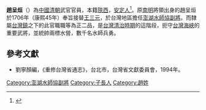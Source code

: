 '''趙呈烜'''（{{bd|？||？|catIdx=}}）為[[中國|中國]][[清朝|清朝]]武官官員，本籍[[陝西|陝西]]，[[安定人|安定人]]<ref>{{cite web|url=https://www.zhonghuadiancang.com/tianwendili/qianlongfujiantongzhi/131284.html |title=赵呈烜,安定人《乾隆福建通志，卷二十八》,中华典藏}}</ref>。原[[南明|南明]]將領出身的趙呈烜於1706年（康熙45年）奉旨接替[[王三元|王三元]]，於台灣地區擔任[[澎湖水師協|澎湖水師協]][[副將|副將]]。而隸屬[[台灣鎮|台灣鎮]]之下的此官職職等為正二品，是[[台灣清治時期|台灣清治時期]]的這階段，扼守[[台灣海峽|台灣海峽]]的重要武將，並統帥兩標水營，數千名水師兵勇。
{{start box}}
{{s-before|[[王三元|王三元]]}}
{{s-title|[[澎湖水師協|澎湖水師協]][[副將|副將]]|1706年上任}}
{{s-after|[[葉國鼎|葉國鼎]]}}
{{end box}}

==參考文獻==
*劉寧顏編，《重修台灣省通志》，台北市，台灣省文獻委員會，1994年。

[[Category:澎湖水師協副將|Category:澎湖水師協副將]]
[[Category:子長人|Category:子長人]]
[[Category:趙姓|Category:趙姓]]